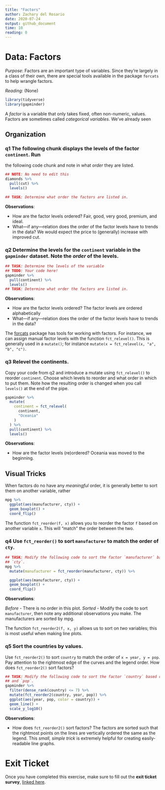 ```yaml
---
title: "Factors"
author: Zachary del Rosario
date: 2020-07-24
output: github_document
time: 10
reading: 0
---
```


# Data: Factors

*Purpose*: Factors are an important type of variables. Since they're largely in
a class of their own, there are special tools available in the package `forcats`
to help wrangle factors.

*Reading*: (None)

```r
library(tidyverse)
library(gapminder)
```

A *factor* is a variable that only takes fixed, often non-numeric, values.
Factors are sometimes called *categorical variables*. We've already seen

## Organization
<!-- -------------------------------------------------- -->

### __q1__ The following chunk displays the levels of the factor `continent`. Run
the following code chunk and note in what *order* they are listed.

```r
## NOTE: No need to edit this
diamonds %>%
  pull(cut) %>%
  levels()

## TASK: Determine what order the factors are listed in.
```

**Observations**:

- How are the factor levels ordered?
Fair, good, very good, premium, and ideal.
- What---if any---relation does the order of the factor levels have to trends in the data?
We would expect the price to (generally) increase with improved cut.

### __q2__ Determine the levels for the `continent` variable in the `gapminder` dataset. Note the *order* of the levels.

```r
## TASK: Determine the levels of the variable
## TODO: Your code here!
gapminder %>%
  pull(continent) %>%
  levels()
## TASK: Determine what order the factors are listed in.
```

**Observations**:

- How are the factor levels ordered?
The factor levels are ordered alphabetically
- What---if any---relation does the order of the factor levels have to trends in the data?


The [forcats](https://forcats.tidyverse.org/) package has tools for working with
factors. For instance, we can assign manual factor levels with the function
`fct_relevel()`. This is generally used in a `mutate()`; for instance `mutate(x
= fct_relevel(x, "a", "b", "c")`.

### __q3__ Relevel the continents.

Copy your code from q2 and introduce a mutate using `fct_relevel()` to reorder `continent`. Choose which levels to reorder and what order in which to put them. Note how the resulting order is changed when you call `levels()` at the end of the pipe.

```r
gapminder %>%
  mutate(
    continent = fct_relevel(
      continent,
      "Oceania"
    )
  ) %>%
  pull(continent) %>%
  levels()
```

**Observations**:

- How are the factor levels (re)ordered?
Oceania was moved to the beginning.

## Visual Tricks
<!-- -------------------------------------------------- -->

When factors do no have any *meaningful* order, it is generally better to
sort them on another variable, rather

```r
mpg %>%
  ggplot(aes(manufacturer, cty)) +
  geom_boxplot() +
  coord_flip()
```

The function `fct_reorder(f, x)` allows you to reorder the factor `f` based on
another variable `x`. This will "match" the order between the two.

### __q4__ Use `fct_reorder()` to sort `manufacturer` to match the order of `cty`.

```r
## TASK: Modify the following code to sort the factor `manufacturer` based on
## `cty`.
mpg %>%
  mutate(manufacturer = fct_reorder(manufacturer, cty)) %>%

  ggplot(aes(manufacturer, cty)) +
  geom_boxplot() +
  coord_flip()
```

**Observations**:

*Before*
- There is no order in this plot.
*Sorted*
- Modify the code to sort `manufacturer`, then note any additional observations you make.
The manufacturers are sorted by mpg.

The function `fct_reorder2(f, x, y)` allows us to sort on *two* variables; this
is most useful when making line plots.

### __q5__ Sort the countries by values.

Use `fct_reorder2()` to sort `country` to match the order of `x = year, y = pop`. Pay attention to the rightmost edge of the curves and the legend order. How does `fct_reorder2()` sort factors?

```r
## TASK: Modify the following code to sort the factor `country` based on `year`
## and `pop`.
gapminder %>%
  filter(dense_rank(country) <= 7) %>%
  mutate(fct_reorder2(country, year, pop)) %>%
  ggplot(aes(year, pop, color = country)) +
  geom_line() +
  scale_y_log10()
```

**Observations**:

- How does `fct_reorder2()` sort factors?
The factors are sorted such that the rightmost points on the lines are vertically ordered the same as the legend.
This *small, simple trick* is extremely helpful for creating easily-readable
line graphs.

<!-- include-exit-ticket -->
# Exit Ticket
<!-- -------------------------------------------------- -->

Once you have completed this exercise, make sure to fill out the **exit ticket survey**, [linked here](https://docs.google.com/forms/d/e/1FAIpQLSeuq2LFIwWcm05e8-JU84A3irdEL7JkXhMq5Xtoalib36LFHw/viewform?usp=pp_url&entry.693978880=e-data11-factors-assignment.Rmd).
